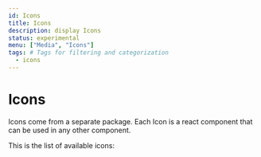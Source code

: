 ```yaml
---
id: Icons
title: Icons
description: display Icons
status: experimental
menu: ["Media", "Icons"]
tags: # Tags for filtering and categorization
  - icons
---
```


# Icons

Icons come from a separate package. Each Icon is a react component that can be used in any other component.

This is the list of available icons:

<IconSearch />
